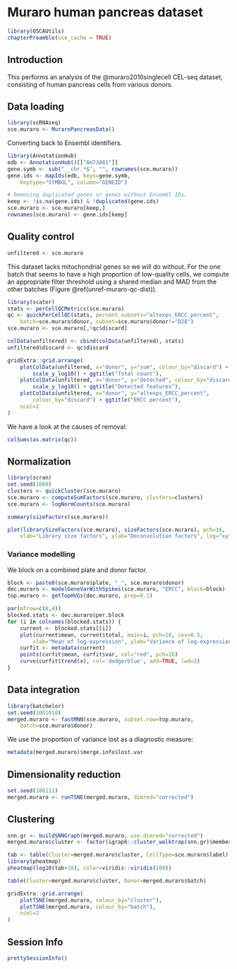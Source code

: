 # Muraro human pancreas dataset 

```r
library(OSCAUtils)
chapterPreamble(use_cache = TRUE)
```

## Introduction

This performs an analysis of the @muraro2016singlecell CEL-seq dataset,
consisting of human pancreas cells from various donors.

## Data loading

```r
library(scRNAseq)
sce.muraro <- MuraroPancreasData()
```

Converting back to Ensembl identifiers.

```r
library(AnnotationHub)
edb <- AnnotationHub()[["AH73881"]]
gene.symb <- sub("__chr.*$", "", rownames(sce.muraro))
gene.ids <- mapIds(edb, keys=gene.symb, 
    keytype="SYMBOL", column="GENEID")

# Removing duplicated genes or genes without Ensembl IDs.
keep <- !is.na(gene.ids) & !duplicated(gene.ids)
sce.muraro <- sce.muraro[keep,]
rownames(sce.muraro) <- gene.ids[keep]
```

## Quality control

```r
unfiltered <- sce.muraro
```

This dataset lacks mitochondrial genes so we will do without.
For the one batch that seems to have a high proportion of low-quality cells, we compute an appropriate filter threshold using a shared median and MAD from the other batches (Figure \@ref(unref-muraro-qc-dist)).

```r
library(scater)
stats <- perCellQCMetrics(sce.muraro)
qc <- quickPerCellQC(stats, percent_subsets="altexps_ERCC_percent",
    batch=sce.muraro$donor, subset=sce.muraro$donor!="D28")
sce.muraro <- sce.muraro[,!qc$discard]
```

```r
colData(unfiltered) <- cbind(colData(unfiltered), stats)
unfiltered$discard <- qc$discard

gridExtra::grid.arrange(
    plotColData(unfiltered, x="donor", y="sum", colour_by="discard") +
        scale_y_log10() + ggtitle("Total count"),
    plotColData(unfiltered, x="donor", y="detected", colour_by="discard") +
        scale_y_log10() + ggtitle("Detected features"),
    plotColData(unfiltered, x="donor", y="altexps_ERCC_percent",
        colour_by="discard") + ggtitle("ERCC percent"),
    ncol=2
)
```

We have a look at the causes of removal:

```r
colSums(as.matrix(qc))
```

## Normalization

```r
library(scran)
set.seed(1000)
clusters <- quickCluster(sce.muraro)
sce.muraro <- computeSumFactors(sce.muraro, clusters=clusters)
sce.muraro <- logNormCounts(sce.muraro)
```

```r
summary(sizeFactors(sce.muraro))
```

```r
plot(librarySizeFactors(sce.muraro), sizeFactors(sce.muraro), pch=16,
    xlab="Library size factors", ylab="Deconvolution factors", log="xy")
```

### Variance modelling

We block on a combined plate and donor factor.

```r
block <- paste0(sce.muraro$plate, "_", sce.muraro$donor)
dec.muraro <- modelGeneVarWithSpikes(sce.muraro, "ERCC", block=block)
top.muraro <- getTopHVGs(dec.muraro, prop=0.1)
```

```r
par(mfrow=c(8,4))
blocked.stats <- dec.muraro$per.block
for (i in colnames(blocked.stats)) {
    current <- blocked.stats[[i]]
    plot(current$mean, current$total, main=i, pch=16, cex=0.5,
        xlab="Mean of log-expression", ylab="Variance of log-expression")
    curfit <- metadata(current)
    points(curfit$mean, curfit$var, col="red", pch=16)
    curve(curfit$trend(x), col='dodgerblue', add=TRUE, lwd=2)
}
```

## Data integration

```r
library(batchelor)
set.seed(1001010)
merged.muraro <- fastMNN(sce.muraro, subset.row=top.muraro, 
    batch=sce.muraro$donor)
```

We use the proportion of variance lost as a diagnostic measure:

```r
metadata(merged.muraro)$merge.info$lost.var
```

## Dimensionality reduction

```r
set.seed(100111)
merged.muraro <- runTSNE(merged.muraro, dimred="corrected")
```

## Clustering

```r
snn.gr <- buildSNNGraph(merged.muraro, use.dimred="corrected")
merged.muraro$cluster <- factor(igraph::cluster_walktrap(snn.gr)$membership)
```

```r
tab <- table(Cluster=merged.muraro$cluster, CellType=sce.muraro$label)
library(pheatmap)
pheatmap(log10(tab+10), color=viridis::viridis(100))
```

```r
table(Cluster=merged.muraro$cluster, Donor=merged.muraro$batch)
```

```r
gridExtra::grid.arrange(
    plotTSNE(merged.muraro, colour_by="cluster"),
    plotTSNE(merged.muraro, colour_by="batch"),
    ncol=2
)
```

## Session Info {-}

```r
prettySessionInfo()
```
